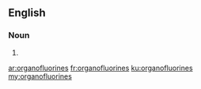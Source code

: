 ==English==

===Noun===
{{head|en|plural}}

# {{plural of|organofluorine|lang=en}}

[[ar:organofluorines]]
[[fr:organofluorines]]
[[ku:organofluorines]]
[[my:organofluorines]]